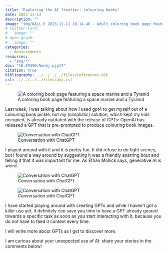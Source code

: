 ```yaml
---
title: "Exploring the AI frontier: colouring books"
date: 2023-11-13
description: ""
image: "img/DALL·E 2023-11-11 10.14.46 - Adult coloring book page featuring a space marine and a Tyranid in a dramatic, yet friendly and non-violent training session, set in a ruined city env.png"
# twitter-card:
#   image: ""
# open-graph:
#   image: ""
categories:
  - measurements
resources:
  - "img/*"
doi: "10.59350/5wnbj-pjp17"
citation: true
bibliography: ../../../../files/references.bib
csl: ../../../../files/amj.csl
---
```


![A coloring book page featuring a space marine and a Tyranid](img/DALL·E 2023-11-11 10.14.46 - Adult coloring book page featuring a space marine and a Tyranid in a dramatic, yet friendly and non-violent training session, set in a ruined city env.png)

Last week, I was talking about how I used gpt4 to get myself out of a colouring book pickle, but my (simplistic) solution, which kept my kids occupied, is already outdated with the release of GPTs: OpenAI has released a GPT that is pre-prompted to produce colouring book images.

![Conversation with ChatGPT](img/Chat_1.png)

I played around with it and it is pretty fun. It did refuse to do fight scenes, but I found a way around by suggesting it was a friendly sparring bout and telling it that it was important for me. As Ethan Mollick says, generative AI is weird.


![Conversation with ChatGPT](img/Chat_6.png)

![Conversation with ChatGPT](img/chat_7.png)


I have started playing around with creating GPTs and while I haven’t got a killer use yet, it definitely can save you time to have a GPT already geared towards a specific task as soon as you start interacting with it, because you do not have to feed it context every time.

I will write more about GPTs as I get to discover more.

I am curious about your unexpected use of AI: share your stories in the comments below!